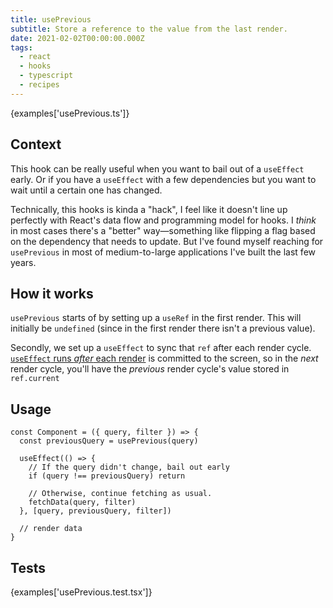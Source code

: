 ```yaml
---
title: usePrevious
subtitle: Store a reference to the value from the last render.
date: 2021-02-02T00:00:00.000Z
tags:
  - react
  - hooks
  - typescript
  - recipes
---
```


<CodeExample language="ts">{examples['usePrevious.ts']}</CodeExample>

## Context

This hook can be really useful when you want to bail out of a `useEffect` early. Or if you have a `useEffect` with a few dependencies but you want to wait until a certain one has changed.

Technically, this hooks is kinda a "hack", I feel like it doesn't line up perfectly with React's data flow and programming model for hooks. I _think_ in most cases there's a "better" way—something like flipping a flag based on the dependency that needs to update. But I've found myself reaching for `usePrevious` in most of medium-to-large applications I've built the last few years.

## How it works

`usePrevious` starts of by setting up a `useRef` in the first render. This will initially be `undefined` (since in the first render there isn't a previous value).

Secondly, we set up a `useEffect` to sync that `ref` after each render cycle. [`useEffect` runs _after_ each render](https://reactjs.org/docs/hooks-reference.html#useeffect) is committed to the screen, so in the _next_ render cycle, you'll have the _previous_ render cycle's value stored in `ref.current`

## Usage

```tsx
const Component = ({ query, filter }) => {
  const previousQuery = usePrevious(query)

  useEffect(() => {
    // If the query didn't change, bail out early
    if (query !== previousQuery) return

    // Otherwise, continue fetching as usual.
    fetchData(query, filter)
  }, [query, previousQuery, filter])

  // render data
}
```

## Tests

<CodeExample language="tsx">{examples['usePrevious.test.tsx']}</CodeExample>
